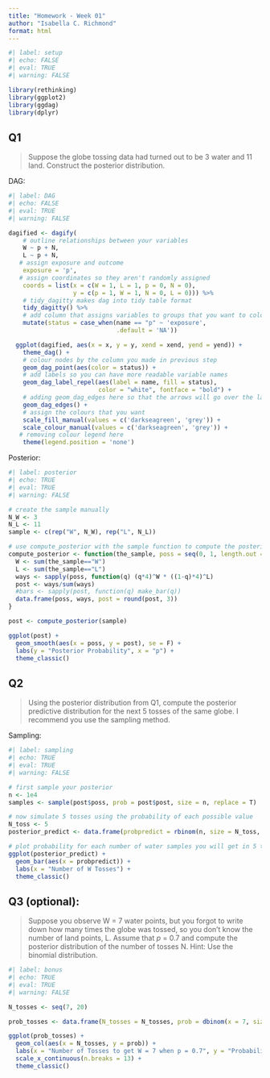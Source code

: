 ```yaml
---
title: "Homework - Week 01"
author: "Isabella C. Richmond"
format: html
---
```


```r
#| label: setup
#| echo: FALSE
#| eval: TRUE
#| warning: FALSE

library(rethinking)
library(ggplot2)
library(ggdag)
library(dplyr)
```


## Q1
> Suppose the globe tossing data had turned out to be 3 water and 11 land. Construct the posterior distribution.

DAG:

```r
#| label: DAG
#| echo: FALSE
#| eval: TRUE
#| warning: FALSE

dagified <- dagify(
    # outline relationships between your variables
    W ~ p + N,
    L ~ p + N,
   # assign exposure and outcome
    exposure = 'p',
   # assign coordinates so they aren't randomly assigned
    coords = list(x = c(W = 1, L = 1, p = 0, N = 0),
                  y = c(p = 1, W = 1, N = 0, L = 0))) %>%
    # tidy_dagitty makes dag into tidy table format
    tidy_dagitty() %>%
    # add column that assigns variables to groups that you want to colour code
    mutate(status = case_when(name == "p" ~ 'exposure',
                              .default = 'NA'))

  ggplot(dagified, aes(x = x, y = y, xend = xend, yend = yend)) +
    theme_dag() +
    # colour nodes by the column you made in previous step
    geom_dag_point(aes(color = status)) +
    # add labels so you can have more readable variable names
    geom_dag_label_repel(aes(label = name, fill = status),
                         color = "white", fontface = "bold") +
    # adding geom_dag_edges here so that the arrows will go over the labels
    geom_dag_edges() +
    # assign the colours that you want
    scale_fill_manual(values = c('darkseagreen', 'grey')) +
    scale_colour_manual(values = c('darkseagreen', 'grey')) +
   # removing colour legend here
    theme(legend.position = 'none')

```


Posterior: 

```r
#| label: posterior
#| echo: TRUE
#| eval: TRUE
#| warning: FALSE

# create the sample manually
N_W <- 3
N_L <- 11
sample <- c(rep("W", N_W), rep("L", N_L))

# use compute_posterior with the sample function to compute the posterior 
compute_posterior <- function(the_sample, poss = seq(0, 1, length.out = 1000)){
  W <- sum(the_sample=="W")
  L <- sum(the_sample=="L")
  ways <- sapply(poss, function(q) (q*4)^W * ((1-q)*4)^L)
  post <- ways/sum(ways)
  #bars <- sapply(post, function(q) make_bar(q))
  data.frame(poss, ways, post = round(post, 3))
}

post <- compute_posterior(sample)

ggplot(post) + 
  geom_smooth(aes(x = poss, y = post), se = F) + 
  labs(y = "Posterior Probability", x = "p") + 
  theme_classic()
```


## Q2
> Using the posterior distribution from Q1, compute the posterior predictive distribution for the next 5 tosses of the same globe. I recommend you use the sampling method.

Sampling: 

```r
#| label: sampling
#| echo: TRUE
#| eval: TRUE
#| warning: FALSE

# first sample your posterior 
n <- 1e4
samples <- sample(post$poss, prob = post$post, size = n, replace = T)

# now simulate 5 tosses using the probability of each possible value 
N_toss <- 5
posterior_predict <- data.frame(probpredict = rbinom(n, size = N_toss, prob = samples))

# plot probability for each number of water samples you will get in 5 tosses
ggplot(posterior_predict) + 
  geom_bar(aes(x = probpredict)) + 
  labs(x = "Number of W Tosses") + 
  theme_classic()
```

## Q3 (optional): 

> Suppose you observe W = 7 water points, but you forgot to write down how many times the globe was tossed, so you don't know the number of land points, L. Assume that *p* = 0.7 and compute the posterior distribution of the number of tosses N. Hint: Use the binomial distribution.

```r
#| label: bonus
#| echo: TRUE
#| eval: TRUE
#| warning: FALSE

N_tosses <- seq(7, 20)

prob_tosses <- data.frame(N_tosses = N_tosses, prob = dbinom(x = 7, size = N_tosses, prob = 0.7))

ggplot(prob_tosses) + 
  geom_col(aes(x = N_tosses, y = prob)) + 
  labs(x = "Number of Tosses to get W = 7 when p = 0.7", y = "Probability") + 
  scale_x_continuous(n.breaks = 13) + 
  theme_classic()

```




